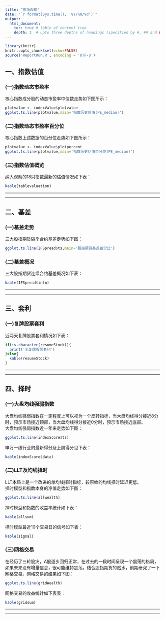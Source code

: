 ```yaml
---
title: "市场观察"
date: "`r format(Sys.time(), '%Y/%m/%d')`"
output: 
  html_document:
    toc: true # table of content true
    depth: 3  # upto three depths of headings (specified by #, ## and ###)
---
```


```r
library(knitr)
knitr::opts_chunk$set(echo=FALSE)
source('ReportRun.R', encoding = 'UTF-8')
```


## 一、指数估值
### (一)指数动态市盈率
核心指数成分股的动态市盈率中位数走势如下图所示：

```r
plotvalue <- indexValue$plotvalue
ggplot.ts.line(plotvalue,main='指数历史估值(PE_median)')
```

### (二)指数动态市盈率百分位
核心指数上述数据的百分位走势如下图所示：

```r
plotvalue <- indexValue$plotpercent
ggplot.ts.line(plotvalue,main='指数历史估值百分位(PE_median)')
```

### (三)指数估值概览
纳入观察的18只指数最新的估值情况如下表：
   
```r
kable(tablevaluation)
```


**************************************************************************
    
    
**************************************************************************

## 二、基差
### (一)基差走势
三大股指期货隔季合约基差走势如下图：
   
```r
ggplot.ts.line(IFSpread$ts,main='股指期货基差百分比')
```
  
### (二)基差概况
三大股指期货连续合约基差概况如下表：
    
```r
kable(IFSpread$info)
```


**************************************************************************
    
    
**************************************************************************

## 三、套利
### (一)复牌股票套利
近两天复牌股票套利情况如下表：
    
```r
if(is.character(resumeStock)){
  print('无复牌股票套利')
}else{
  kable(resumeStock)
}

```


**************************************************************************
    
    
**************************************************************************

## 四、择时
   
### (一)大盘均线强弱指数
大盘均线强弱指数在一定程度上可以视为一个反转指标，当大盘均线得分接近8分时，预示市场接近顶部，当大盘均线得分接近0分时，预示市场接近底部。    
大盘均线强弱指数近一年来走势如下图： 
    
```r
ggplot.ts.line(indexScore$ts)
```   
   
申万一级行业的最新得分及上周得分见下表：   
   
```r
kable(indexScore$data)
```      
   

### (二)LLT及均线择时
LLT本质上是一个改进的单均线择时指标，较原始的均线择时延迟更低。   
择时模型和指数本身的净值走势如下图：

```r
ggplot.ts.line(allwealth)
```
   
   
择时模型和指数的收益率统计如下表：
    
```r
kable(allsum)
```

   
择时模型最近10个交易日的信号如下表：

```r
kable(signal)
```  

  
    
### (三)网格交易
在经历了三轮股灾，A股逐步回归正常，在过去的一段时间呈现一个震荡的格局，如果未来没有增量信息，很可能维持震荡。结合股指期货的贴水，前期研究了一下网格交易。网格交易的结果如下图：

```r
ggplot.ts.line(gridWealth)
```

    
网格交易的收益统计如下表表：
    
```r
kable(gridsum)
```
    
 
   
**************************************************************************
    
    
**************************************************************************



